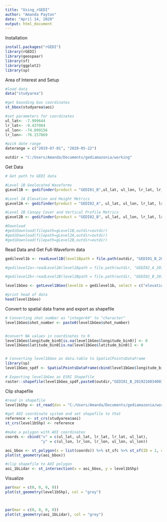 ```yaml
---
title: "Using_rGEDI"
author: "Amanda Payton"
date: "April 14, 2020"
output: html_document
---
```


Installation
```r
install.packages("rGEDI")
library(rGEDI)
library(geospaar)
library(sf)
library(ggplot2)
library(sp)

```

Area of Interest and Setup
```r
#load data
data("studyarea")

#get bounding box coordinates
st_bbox(studyarea$aoi)

#set parameters for coordinates
ul_lat<- -7.999644
lr_lat<- -9.437084
ul_lon<- -74.099156
lr_lon<- -76.157869

#pick date range
daterange = c("2019-07-01", "2020-05-22")

outdir = "C:/Users/Amanda/Documents/gediamazonia/working"

```

Get Data
```r
# Get path to GEDI data

#Level 1B Geolocated Waveforms
gLevel1B <- gedifinder(product = "GEDI01_B",ul_lat, ul_lon, lr_lat, lr_lon,version = "001",daterange=daterange)

#Level 2A Elevation and Height Metrics
gLevel2A <- gedifinder(product = "GEDI02_A", ul_lat, ul_lon, lr_lat, lr_lon,version = "001", daterange = daterange)

#Level 2B Canopy Cover and Vertical Profile Metrics
gLevel2B <- gedifinder(product = "GEDI02_B", ul_lat, ul_lon, lr_lat, lr_lon,version = "001", daterange = daterange)

#Download
#gediDownload(filepath=gLevel1B,outdir=outdir)
#gediDownload(filepath=gLevel2A,outdir=outdir)
#gediDownload(filepath=gLevel2B,outdir=outdir)


```

Read Data and Get Full-Waveform data
```r

gedilevel1b <- readLevel1B(level1Bpath = file.path(outdir, "GEDI01_B_2019216034003_O03638_T04321_02_003_01.h5"))

#gedilevel2a<-readLevel2A(level2Apath = file.path(outdir, "GEDI02_A_2019108080338_O01964_T05337_02_001_01_sub.h5"))

#gedilevel2b<-readLevel2B(level2Bpath = file.path(outdir, "GEDI02_B_2019108080338_O01964_T05337_02_001_01_sub.h5"))

level1bGeo <- getLevel1BGeo(level1b = gedilevel1b, select = c("elevation_bin0"))

#print head of data
head(level1bGeo)

```

Convert to spatial data frame and export as shapefile
```r
# Converting shot_number as "integer64" to "character"
level1bGeo$shot_number <- paste0(level1bGeo$shot_number)


#convert NA values in coordinates to 0
level1bGeo$longitude_bin0[is.na(level1bGeo$longitude_bin0)] <- 0
level1bGeo$latitude_bin0[is.na(level1bGeo$latitude_bin0)] <- 0


# Converting level1bGeo as data.table to SpatialPointsDataFrame
library(sp)
level1bGeo_spdf <- SpatialPointsDataFrame(cbind(level1bGeo$longitude_bin0, level1bGeo$latitude_bin0), data = level1bGeo)

# Exporting level1bGeo as ESRI Shapefile
raster::shapefile(level1bGeo_spdf,paste0(outdir,"GEDI01_B_2019216034003_O03638_T04321_02_003_01"))
```

Clip shapefile
```r

#read in shapefile
level1bShp <- st_read(dsn = "C:/Users/Amanda/Documents/gediamazonia/working/GEDI01_B_2019216034003_O03638_T04321_02_003_01.shp")

#get AOI coordinate system and set shapefile to that 
reference <- st_crs(studyarea$aoi)
st_crs(level1bShp) <- reference

#make a polygon with AOI coordinates
coords <- cbind("x" = c(ul_lat, ul_lat, lr_lat, lr_lat, ul_lat), 
                "y" = c(ul_lon, lr_lon, lr_lon, ul_lon, ul_lon))

aoi_bbox <- st_polygon(x = list(coords)) %>% st_sfc %>% st_sf(ID = 1, crs = 4326)
plot(st_geometry(aoi_bbox))

#clip shapefile to AOI polygon
aoi_1bLidar <- st_intersection(x = aoi_bbox, y = level1bShp)

```

Visualize
```r
par(mar = c(0, 0, 0, 0))
plot(st_geometry(level1bShp), col = "grey")



par(mar = c(0, 0, 0, 0))
plot(st_geometry(aoi_1bLidar), col = "grey")
```



